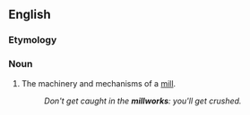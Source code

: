 ==English==

===Etymology===
{{compound|en|mill|works}}

===Noun===
{{en-plural noun}}

# The machinery and mechanisms of a [[mill]].
#: ''Don't get caught in the '''millworks''': you'll get crushed.''